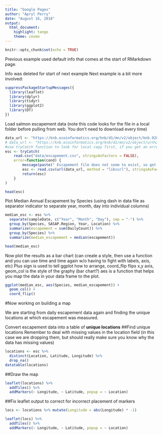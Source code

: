 ---
title: "Google Pages"
author: "Apryl Perry"
date: "August 16, 2018"
output: 
  html_document: 
    highlight: tango
    theme: cosmo
---

```{r setup, include=FALSE}
knitr::opts_chunk$set(echo = TRUE)
```

Previous example used default info that comes at the start of RMarkdown page.

Info was deleted for start of next example
Next example is a bit more involved:

```{r}
suppressPackageStartupMessages({
  library(leaflet)
  library(dplyr)
  library(tidyr)
  library(ggplot2)
  library(DT)
})
```

Load salmon escapement data (note this code looks for the file in a local folder before pulling from web.  You don't need to download every time)
```{r}
data_url <- "https://knb.ecoinformatics.org/knb/d1/mn/v2/object/knb.92020.1"
# data_url <- "https://knb.ecoinformatics.org/knb/d1/mn/v2/object/urn%3Auuid%3Af119a05b-bbe7-4aea-93c6-85434dcb1c5e"
#use tryCatch function to look for local copy first, if you get an error, then the rest of the code, from error down, will run and then download the data from URL provided
esc <- tryCatch(
    read.csv("data/escapement.csv", stringsAsFactors = FALSE),
    error=function(cond) {
        message(paste(" Escapement file does not seem to exist, so get it from the KNB."))
        esc <- read.csv(url(data_url, method = "libcurl"), stringsAsFactors = FALSE)
        return(esc)
    }
)

head(esc)
```
Plot Median Annual Escapement by Species (using dash in data file as separator indicator to separate year, month, day into individual columns)
```{r}
median_esc <- esc %>% 
  separate(sampleDate, c("Year", "Month", "Day"), sep = "-") %>% 
  group_by(Species, SASAP.Region, Year, Location) %>% 
  summarize(escapement = sum(DailyCount)) %>% 
  group_by(Species) %>% 
  summarize(median_escapement = median(escapement))

head(median_esc)
```

Now plot the results as a bar chart (can create a style, then use a function and you can use time and time again w/o having to fight with labels, axis, etc)
Plus sign is used to tell ggplot how to arrange, coord_flip flips x,y axis, geom_col is the style of the graphy (bar chart?) aes is a function that helps you map the data in your data frame to the plot.

```{r}
ggplot(median_esc, aes(Species, median_escapement)) +
  geom_col() +
  coord_flip()
```
#Now working on building a map

We are starting from daily escapement data again and finding the unique locations at which escapement was measured.

Convert escapement data into a table of **unique locations**
##Find unique locations
Remember to deal with missing values in the location field (in this case we are dropping them, but should really make sure you know why the data has missing values)
```{r}
locations <- esc %>% 
  distinct(Location, Latitude, Longitude) %>% 
  drop_na()
datatable(locations)
```


##Draw the map
```{r}
leaflet(locations) %>% 
  addTiles() %>% 
  addMarkers(~ Longitude, ~ Latitude, popup = ~ Location)
```
##Fix leaflet output to correct for incorrect placement of markers
```{r}
locs <- locations %>% mutate(Longitude = abs(Longitude) * -1)

leaflet(locs) %>% 
  addTiles() %>% 
  addMarkers(~ Longitude, ~ Latitude, popup = ~ Location)
```


